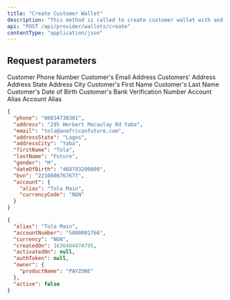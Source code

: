 ```yaml
---
title: "Create Customer Wallet"
description: "This method is called to create customer wallet with and account which would be activated with OTP"
api: "POST /api/provider/wallets/create"
contentType: "application/json"
---
```


## Request parameters
<ParamField body="phone" type="string" required>
  Customer Phone Number
</ParamField>

<ParamField body="email" type="string" required>
  Customer's Email Address
</ParamField>

<ParamField body="address" type="string" required>
  Customers' Address
</ParamField>

<ParamField body="addressState" type="string" required>
  Address State
</ParamField>

<ParamField body="addressCity" type="string" required>
  Address City
</ParamField>

<ParamField body="firstName" type="string" required>
  Customer's First Name
</ParamField>

<ParamField body="lastName" type="string" required>
  Customer's Last Name
</ParamField>

<ParamField body="dateOfBirth" type="number" required>
  Customer's Date of Birth
</ParamField>

<ParamField body="bvn" type="number" required>
  Customer's Bank Verification Number
</ParamField>

<ParamField body="account" type="object" required>
  <Expandable type="properties">
    <ParamField body="alias" type="string" required>
      Account Alias
    </ParamField>
    <ParamField body="currencyCode" type="string" required default="NGN">
      Account Alias
    </ParamField>
  </Expandable>
</ParamField>

<RequestExample>

```json Request
{
  "phone": "08034730301",
  "address": "295 Herbert Macaulay Rd Yaba",
  "email": "tola@anafricanfuture.com",
  "addressState": "Lagos",
  "addressCity": "Yaba",
  "firstName": "Tola",
  "lastName": "Future",
  "gender": "M",
  "dateOfBirth": "468793200000",
  "bvn": "2210808767677",
  "account": {
    "alias": "Tola Main",
    "currencyCode": "NGN"
  }
}
```

</RequestExample>

<ResponseExample>

```json Response
{
  "alias": "Tola Main",
  "accountNumber": "5000001766",
  "currency": "NGN",
  "createdOn": 1636404974795,
  "activatedOn": null,
  "authToken": null,
  "owner": {
    "productName": "PAYZONE"
  },
  "active": false
}
```

</ResponseExample>
